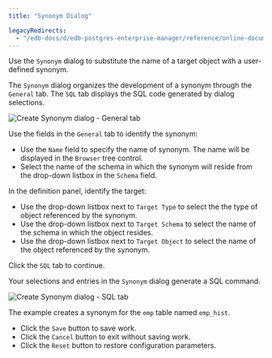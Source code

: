```yaml
---
title: "Synonym Dialog"

legacyRedirects:
  - "/edb-docs/d/edb-postgres-enterprise-manager/reference/online-documentation/8.0/synonym_dialog.html"
---
```


<div id="synonym_dialog" class="registered_link"></div>

Use the `Synonym` dialog to substitute the name of a target object with a user-defined synonym.

The `Synonym` dialog organizes the development of a synonym through the `General` tab. The `SQL` tab displays the SQL code generated by dialog selections.

![Create Synonym dialog - General tab](../../images/synonym_general.png)

Use the fields in the `General` tab to identify the synonym:

-   Use the `Name` field to specify the name of synonym. The name will be displayed in the `Browser` tree control.
-   Select the name of the schema in which the synonym will reside from the drop-down listbox in the `Schema` field.

In the definition panel, identify the target:

-   Use the drop-down listbox next to `Target Type` to select the the type of object referenced by the synonym.
-   Use the drop-down listbox next to `Target Schema` to select the name of the schema in which the object resides.
-   Use the drop-down listbox next to `Target Object` to select the name of the object referenced by the synonym.

Click the `SQL` tab to continue.

Your selections and entries in the `Synonym` dialog generate a SQL command.

![Create Synonym dialog - SQL tab](../../images/synonym_sql.png)

The example creates a synonym for the `emp` table named `emp_hist`.

-   Click the `Save` button to save work.
-   Click the `Cancel` button to exit without saving work.
-   Click the `Reset` button to restore configuration parameters.

